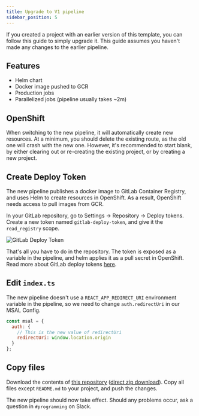 ```yaml
---
title: Upgrade to V1 pipeline
sidebar_position: 5
---
```


If you created a project with an earlier version of this template, you can follow this guide to simply upgrade it.
This guide assumes you haven't made any changes to the earlier pipeline.

## Features

- Helm chart
- Docker image pushed to GCR
- Production jobs
- Parallelized jobs (pipeline usually takes ~2m)

## OpenShift

When switching to the new pipeline, it will automatically create new resources.
At a minimum, you should delete the existing route, as the old one will crash with the new one.
However, it's recommended to start blank, by either clearing out or re-creating the existing project, or by creating a new project.

## Create Deploy Token

The new pipeline publishes a docker image to GitLab Container Registry, and uses Helm to create resources in OpenShift.
As a result, OpenShift needs access to pull images from GCR.

In your GitLab repository, go to Settings -> Repository -> Deploy tokens.
Create a new token named `gitlab-deploy-token`, and give it the `read_registry` scope.

![GitLab Deploy Token](/img/gitlab-deploy-token.png)

That's all you have to do in the repository.
The token is exposed as a variable in the pipeline, and helm applies it as a pull secret in OpenShift.
Read more about GitLab deploy tokens [here](https://docs.gitlab.com/ee/user/project/deploy_tokens/#gitlab-deploy-token).

## Edit `index.ts`

The new pipeline doesn't use a `REACT_APP_REDIRECT_URI` environment variable in the pipeline,
so we need to change `auth.redirectUri` in our MSAL Config.

```js title=index.ts
const msal = {
  auth: {
    // This is the new value of redirectUri
    redirectUri: window.location.origin
  }
};
```

## Copy files

Download the contents of [this repository](https://gitlab.intility.com/herman/cra-pipeline-upgrade) ([direct zip download](https://gitlab.intility.com/herman/cra-pipeline-upgrade/-/archive/main/cra-pipeline-upgrade-main.zip)).
Copy all files except `README.md` to your project, and push the changes.

The new pipeline should now take effect. Should any problems occur, ask a question in `#programming` on Slack.